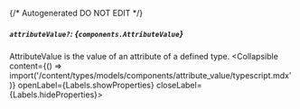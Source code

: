 {/* Autogenerated DO NOT EDIT  */}

##### `attributeValue?`: *{`components.AttributeValue`}*
AttributeValue is the value of an attribute of a defined type.
<Collapsible content={() => import('/content/types/models/components/attribute_value/typescript.mdx')} openLabel={Labels.showProperties} closeLabel={Labels.hideProperties}>
</Collapsible>


